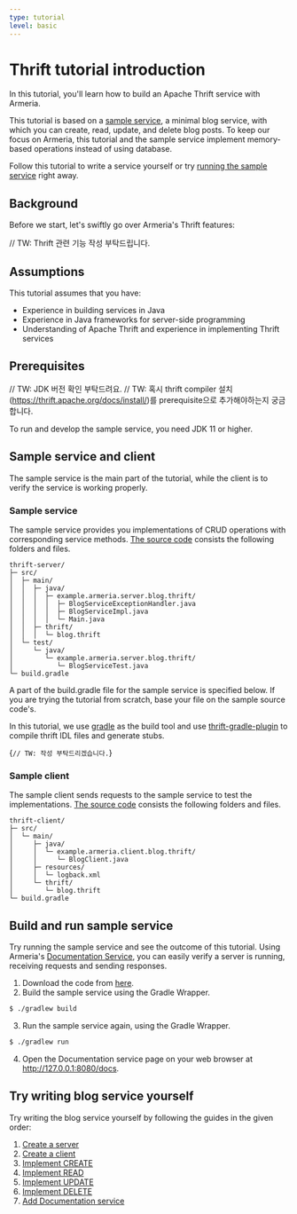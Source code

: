```yaml
---
type: tutorial
level: basic
---
```



# Thrift tutorial introduction

In this tutorial, you'll learn how to build an Apache Thrift service with Armeria.

This tutorial is based on a [sample service](https://github.com/line/armeria/tree/main/examples/tutorials/thrift), a minimal blog service, with which you can create, read, update, and delete blog posts.
To keep our focus on Armeria, this tutorial and the sample service implement memory-based operations instead of using database.

Follow this tutorial to write a service yourself or try [running the sample service](#build-and-run-the-sample-service) right away.

## Background

Before we start, let's swiftly go over Armeria's Thrift features:

// TW: Thrift 관련 기능 작성 부탁드립니다.

## Assumptions

This tutorial assumes that you have:

- Experience in building services in Java
- Experience in Java frameworks for server-side programming
- Understanding of Apache Thrift and experience in implementing Thrift services

## Prerequisites

// TW: JDK 버전 확인 부탁드려요.
// TW: 혹시 thrift compiler 설치(https://thrift.apache.org/docs/install/)를 prerequisite으로 추가해야하는지 궁금합니다.

To run and develop the sample service, you need JDK 11 or higher.

## Sample service and client

The sample service is the main part of the tutorial, while the client is to verify the service is working properly.

### Sample service

The sample service provides you implementations of CRUD operations with corresponding service methods.
[The source code](https://github.com/line/armeria/tree/main/examples/tutorials/thrift) consists the following folders and files.

```
thrift-server/
├─ src/
│  ├─ main/
│  │  ├─ java/
│  │  │  ├─ example.armeria.server.blog.thrift/
│  │  │  │  ├─ BlogServiceExceptionHandler.java
│  │  │  │  ├─ BlogServiceImpl.java
│  │  │  │  └─ Main.java
│  │  ├─ thrift/
│  │  │  └─ blog.thrift
│  └─ test/
│     └─ java/
│        └─ example.armeria.server.blog.thrift/
│           └─ BlogServiceTest.java
└─ build.gradle
```

A part of the build.gradle file for the sample service is specified below.
If you are trying the tutorial from scratch, base your file on the sample source code's.

<Tip>

In this tutorial, we use [gradle](https://gradle.org/) as the build tool and use [thrift-gradle-plugin](https://plugins.gradle.org/plugin/org.jruyi.thrift) to compile thrift IDL files and generate stubs.

</Tip>

<CodeBlock language="groovy" filename="build.gradle">{`
// TW: 작성 부탁드리겠습니다.
`}</CodeBlock>

### Sample client

The sample client sends requests to the sample service to test the implementations.
[The source code]() consists the following folders and files.

```
thrift-client/
├─ src/
│  └─ main/
│     ├─ java/
│     │  └─ example.armeria.client.blog.thrift/
│     │     └─ BlogClient.java
│     ├─ resources/
│     │  └─ logback.xml
│     └─ thrift/
│        └─ blog.thrift
└─ build.gradle
```

## Build and run sample service

Try running the sample service and see the outcome of this tutorial.
Using Armeria's [Documentation Service](/docs/server-docservice), you can easily verify a server is running, receiving requests and sending responses.

1. Download the code from [here](https://github.com/line/armeria/tree/main/examples/tutorials/thrift).
2. Build the sample service using the Gradle Wrapper.
  ```bash
  $ ./gradlew build
  ```
3. Run the sample service again, using the Gradle Wrapper.
  ```bash
  $ ./gradlew run
  ```
4. Open the Documentation service page on your web browser at http://127.0.0.1:8080/docs.

## Try writing blog service yourself

Try writing the blog service yourself by following the guides in the given order:

1. [Create a server](/tutorials/thrift/blog/create-server)
2. [Create a client](/tutorials/thrift/blog/create-client)
3. [Implement CREATE](/tutorials/thrift/blog/implement-create)
4. [Implement READ](/tutorials/thrift/blog/implement-read)
5. [Implement UPDATE](/tutorials/thrift/blog/implement-update)
6. [Implement DELETE](/tutorials/thrift/blog/implement-delete)
7. [Add Documentation service](/tutorials/thrift/blog/add-docservice)
